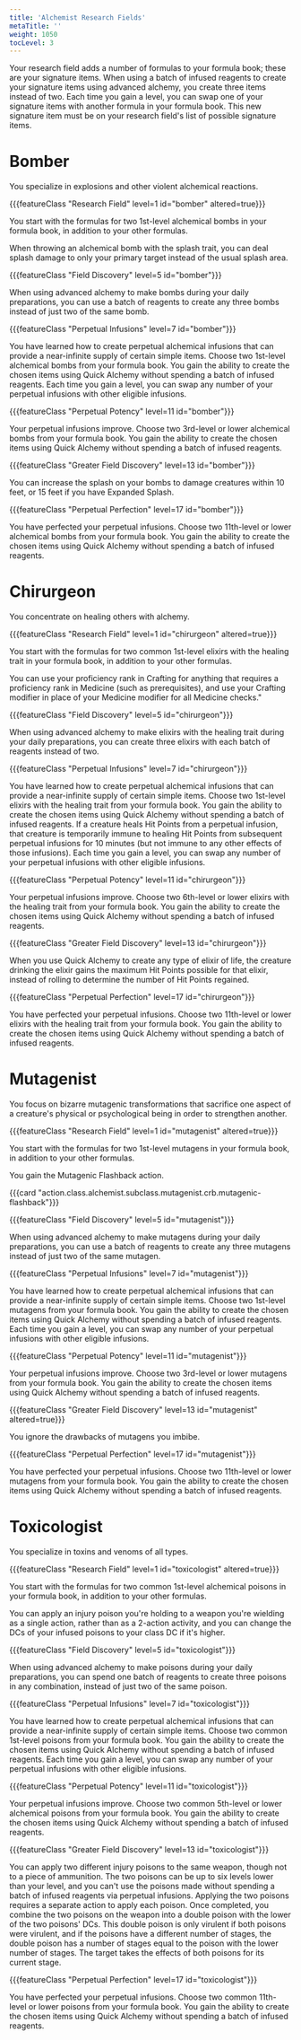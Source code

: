 ```yaml
---
title: 'Alchemist Research Fields'
metaTitle: ''
weight: 1050
tocLevel: 3
---
```


Your research field adds a number of formulas to your formula book; these are your signature items. When using a batch of infused reagents to create your signature items using advanced alchemy, you create three items instead of two. Each time you gain a level, you can swap one of your signature items with another formula in your formula book. This new signature item must be on your research field's list of possible signature items.

# Bomber

You specialize in explosions and other violent alchemical reactions.

{{{featureClass "Research Field" level=1 id="bomber" altered=true}}}

You start with the formulas for two 1st-level alchemical bombs in your formula book, in addition to your other formulas.

When throwing an alchemical bomb with the splash trait, you can deal splash damage to only your primary target instead of the usual splash area.

{{{featureClass "Field Discovery" level=5 id="bomber"}}}

When using advanced alchemy to make bombs during your daily preparations, you can use a batch of reagents to create any three bombs instead of just two of the same bomb.

{{{featureClass "Perpetual Infusions" level=7 id="bomber"}}}

You have learned how to create perpetual alchemical infusions that can provide a near-infinite supply of certain simple items. Choose two 1st-level alchemical bombs from your formula book. You gain the ability to create the chosen items using Quick Alchemy without spending a batch of infused reagents. Each time you gain a level, you can swap any number of your perpetual infusions with other eligible infusions.

{{{featureClass "Perpetual Potency" level=11 id="bomber"}}}

Your perpetual infusions improve. Choose two 3rd-level or lower alchemical bombs from your formula book. You gain the ability to create the chosen items using Quick Alchemy without spending a batch of infused reagents.

{{{featureClass "Greater Field Discovery" level=13 id="bomber"}}}

You can increase the splash on your bombs to damage creatures within 10 feet, or 15 feet if you have Expanded Splash.

{{{featureClass "Perpetual Perfection" level=17 id="bomber"}}}

You have perfected your perpetual infusions. Choose two 11th-level or lower alchemical bombs from your formula book. You gain the ability to create the chosen items using Quick Alchemy without spending a batch of infused reagents.

# Chirurgeon

You concentrate on healing others with alchemy.

{{{featureClass "Research Field" level=1 id="chirurgeon" altered=true}}}

You start with the formulas for two common 1st-level elixirs with the healing trait in your formula book, in addition to your other formulas.

You can use your proficiency rank in Crafting for anything that requires a proficiency rank in Medicine (such as prerequisites), and use your Crafting modifier in place of your Medicine modifier for all Medicine checks."

{{{featureClass "Field Discovery" level=5 id="chirurgeon"}}}

When using advanced alchemy to make elixirs with the healing trait during your daily preparations, you can create three elixirs with each batch of reagents instead of two.

{{{featureClass "Perpetual Infusions" level=7 id="chirurgeon"}}}

You have learned how to create perpetual alchemical infusions that can provide a near-infinite supply of certain simple items. Choose two 1st-level elixirs with the healing trait from your formula book. You gain the ability to create the chosen items using Quick Alchemy without spending a batch of infused reagents. If a creature heals Hit Points from a perpetual infusion, that creature is temporarily immune to healing Hit Points from subsequent perpetual infusions for 10 minutes (but not immune to any other effects of those infusions). Each time you gain a level, you can swap any number of your perpetual infusions with other eligible infusions.

{{{featureClass "Perpetual Potency" level=11 id="chirurgeon"}}}

Your perpetual infusions improve. Choose two 6th-level or lower elixirs with the healing trait from your formula book. You gain the ability to create the chosen items using Quick Alchemy without spending a batch of infused reagents.

{{{featureClass "Greater Field Discovery" level=13 id="chirurgeon"}}}

When you use Quick Alchemy to create any type of elixir of life, the creature drinking the elixir gains the maximum Hit Points possible for that elixir, instead of rolling to determine the number of Hit Points regained.

{{{featureClass "Perpetual Perfection" level=17 id="chirurgeon"}}}

You have perfected your perpetual infusions. Choose two 11th-level or lower elixirs with the healing trait from your formula book. You gain the ability to create the chosen items using Quick Alchemy without spending a batch of infused reagents.

# Mutagenist

You focus on bizarre mutagenic transformations that sacrifice one aspect of a creature's physical or psychological being in order to strengthen another.

{{{featureClass "Research Field" level=1 id="mutagenist" altered=true}}}

You start with the formulas for two 1st-level mutagens in your formula book, in addition to your other formulas.

You gain the Mutagenic Flashback action.

{{{card "action.class.alchemist.subclass.mutagenist.crb.mutagenic-flashback"}}}

{{{featureClass "Field Discovery" level=5 id="mutagenist"}}}

When using advanced alchemy to make mutagens during your daily preparations, you can use a batch of reagents to create any three mutagens instead of just two of the same mutagen.

{{{featureClass "Perpetual Infusions" level=7 id="mutagenist"}}}

You have learned how to create perpetual alchemical infusions that can provide a near-infinite supply of certain simple items. Choose two 1st-level mutagens from your formula book. You gain the ability to create the chosen items using Quick Alchemy without spending a batch of infused reagents. Each time you gain a level, you can swap any number of your perpetual infusions with other eligible infusions.

{{{featureClass "Perpetual Potency" level=11 id="mutagenist"}}}

Your perpetual infusions improve. Choose two 3rd-level or lower mutagens from your formula book. You gain the ability to create the chosen items using Quick Alchemy without spending a batch of infused reagents.

{{{featureClass "Greater Field Discovery" level=13 id="mutagenist" altered=true}}}

You ignore the drawbacks of mutagens you imbibe.

<!-- If you imbibe another mutagen while you are under the effects of a mutagen that you created, you can gain the benefits and the drawbacks of both mutagens at once, despite the fact that they both have the polymorph trait and would not normally function together. If you come under the effects of any further mutagens while benefiting from two mutagens, you lose the benefit of one of the former mutagens of your choice, while retaining the drawbacks of all the mutagens. If you are under the effects of two mutagens and you come under the effect of a non-mutagen polymorph effect, you lose the benefits of the mutagens while retaining the drawbacks of both. -->

{{{featureClass "Perpetual Perfection" level=17 id="mutagenist"}}}

You have perfected your perpetual infusions. Choose two 11th-level or lower mutagens from your formula book. You gain the ability to create the chosen items using Quick Alchemy without spending a batch of infused reagents.

# Toxicologist

You specialize in toxins and venoms of all types.

{{{featureClass "Research Field" level=1 id="toxicologist" altered=true}}}

You start with the formulas for two common 1st-level alchemical poisons in your formula book, in addition to your other formulas.

You can apply an injury poison you're holding to a weapon you're wielding as a single action, rather than as a 2-action activity, and you can change the DCs of your infused poisons to your class DC if it's higher.

{{{featureClass "Field Discovery" level=5 id="toxicologist"}}}

When using advanced alchemy to make poisons during your daily preparations, you can spend one batch of reagents to create three poisons in any combination, instead of just two of the same poison.

{{{featureClass "Perpetual Infusions" level=7 id="toxicologist"}}}

You have learned how to create perpetual alchemical infusions that can provide a near-infinite supply of certain simple items. Choose two common 1st-level poisons from your formula book. You gain the ability to create the chosen items using Quick Alchemy without spending a batch of infused reagents. Each time you gain a level, you can swap any number of your perpetual infusions with other eligible infusions.

{{{featureClass "Perpetual Potency" level=11 id="toxicologist"}}}

Your perpetual infusions improve. Choose two common 5th-level or lower alchemical poisons from your formula book. You gain the ability to create the chosen items using Quick Alchemy without spending a batch of infused reagents.

{{{featureClass "Greater Field Discovery" level=13 id="toxicologist"}}}

You can apply two different injury poisons to the same weapon, though not to a piece of ammunition. The two poisons can be up to six levels lower than your level, and you can't use the poisons made without spending a batch of infused reagents via perpetual infusions. Applying the two poisons requires a separate action to apply each poison. Once completed, you combine the two poisons on the weapon into a double poison with the lower of the two poisons' DCs. This double poison is only virulent if both poisons were virulent, and if the poisons have a different number of stages, the double poison has a number of stages equal to the poison with the lower number of stages. The target takes the effects of both poisons for its current stage.

{{{featureClass "Perpetual Perfection" level=17 id="toxicologist"}}}

You have perfected your perpetual infusions. Choose two common 11th-level or lower poisons from your formula book. You gain the ability to create the chosen items using Quick Alchemy without spending a batch of infused reagents.
